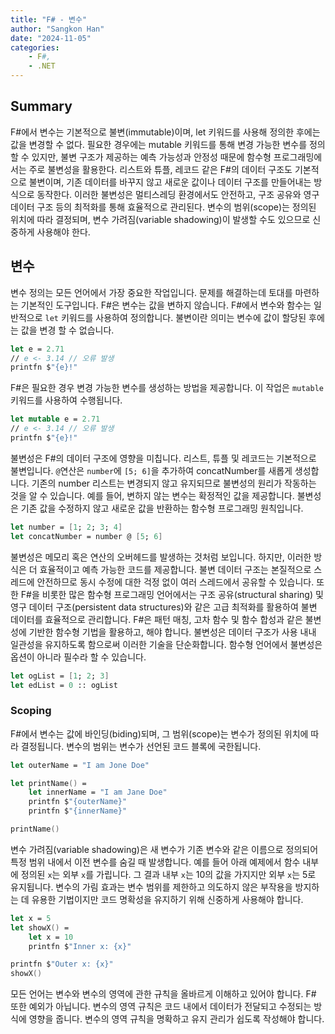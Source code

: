 ```yaml
---
title: "F# - 변수"
author: "Sangkon Han"
date: "2024-11-05"
categories: 
    - F#, 
    - .NET
---
```


## Summary

F#에서 변수는 기본적으로 불변(immutable)이며, let 키워드를 사용해 정의한 후에는 값을 변경할 수 없다. 필요한 경우에는 mutable 키워드를 통해 변경 가능한 변수를 정의할 수 있지만, 불변 구조가 제공하는 예측 가능성과 안정성 때문에 함수형 프로그래밍에서는 주로 불변성을 활용한다. 리스트와 튜플, 레코드 같은 F#의 데이터 구조도 기본적으로 불변이며, 기존 데이터를 바꾸지 않고 새로운 값이나 데이터 구조를 만들어내는 방식으로 동작한다. 이러한 불변성은 멀티스레딩 환경에서도 안전하고, 구조 공유와 영구 데이터 구조 등의 최적화를 통해 효율적으로 관리된다. 변수의 범위(scope)는 정의된 위치에 따라 결정되며, 변수 가려짐(variable shadowing)이 발생할 수도 있으므로 신중하게 사용해야 한다.

## 변수

변수 정의는 모든 언어에서 가장 중요한 작업입니다. 문제를 해결하는데 토대를 마련하는 기본적인 도구입니다. F#은 변수는 값을 변하지 않습니다. F#에서 변수와 함수는 일반적으로 `let` 키워드를 사용하여 정의합니다. 불변이란 의미는 변수에 값이 할당된 후에는 값을 변경 할 수 없습니다.

```fsharp
let e = 2.71
// e <- 3.14 // 오류 발생
printfn $"{e}!"
```

F#은 필요한 경우 변경 가능한 변수를 생성하는 방법을 제공합니다. 이 작업은 `mutable` 키워드를 사용하여 수행됩니다.


```fsharp
let mutable e = 2.71
// e <- 3.14 // 오류 발생
printfn $"{e}!"
```

불변성은 F#의 데이터 구조에 영향을 미칩니다. 리스트, 튜플 및 레코드는 기본적으로 불변입니다. `@`연산은 `number`에 `[5; 6]`을 추가하여 concatNumber를 새롭게 생성합니다. 기존의 number 리스트는 변경되지 않고 유지되므로 불변성의 원리가 작동하는 것을 알 수 있습니다. 예를 들어, 변하지 않는 변수는 확정적인 값을 제공합니다. 불변성은 기존 값을 수정하지 않고 새로운 값을 반환하는 함수형 프로그래밍 원칙입니다.

```fsharp
let number = [1; 2; 3; 4]
let concatNumber = number @ [5; 6]
```

불변성은 메모리 혹은 연산의 오버헤드를 발생하는 것처럼 보입니다. 하지만, 이러한 방식은 더 효율적이고 예측 가능한 코드를 제공합니다. 불변 데이터 구조는 본질적으로 스레드에 안전하므로 동시 수정에 대한 걱정 없이 여러 스레드에서 공유할 수 있습니다. 또한 F#을 비롯한 많은 함수형 프로그래밍 언어에서는 구조 공유(structural sharing) 및 영구 데이터 구조(persistent data structures)와 같은 고급 최적화를 활용하여 불변 데이터를 효율적으로 관리합니다. F#은 패턴 매칭, 고차 함수 및 함수 합성과 같은 불변성에 기반한 함수형 기법을 활용하고, 해야 합니다. 불변성은 데이터 구조가 사용 내내 일관성을 유지하도록 함으로써 이러한 기술을 단순화합니다. 함수형 언어에서 불변성은 옵션이 아니라 필수라 할 수 있습니다.

```fsharp
let ogList = [1; 2; 3]
let edList = 0 :: ogList
```

### Scoping

F#에서 변수는 값에 바인딩(biding)되며, 그 범위(scope)는 변수가 정의된 위치에 따라 결정됩니다. 변수의 범위는 변수가 선언된 코드 블록에 국한됩니다.

```fsharp
let outerName = "I am Jone Doe"

let printName() =
    let innerName = "I am Jane Doe"
    printfn $"{outerName}"
    printfn $"{innerName}"

printName()
```

변수 가려짐(variable shadowing)은 새 변수가 기존 변수와 같은 이름으로 정의되어 특정 범위 내에서 이전 변수를 숨길 때 발생합니다. 예를 들어 아래 예제에서 함수 내부에 정의된 `x`는 외부 `x`를 가립니다. 그 결과 내부 `x`는 10의 값을 가지지만 외부 `x`는 5로 유지됩니다. 변수의 가림 효과는 변수 범위를 제한하고 의도하지 않은 부작용을 방지하는 데 유용한 기법이지만 코드 명확성을 유지하기 위해 신중하게 사용해야 합니다.

```fsharp
let x = 5
let showX() =
    let x = 10
    printfn $"Inner x: {x}"

printfn $"Outer x: {x}"
showX()
```

모든 언어는 변수와 변수의 영역에 관한 규칙을 올바르게 이해하고 있어야 합니다. F# 또한 예외가 아닙니다. 변수의 영역 규칙은 코드 내에서 데이터가 전달되고 수정되는 방식에 영향을 줍니다. 변수의 영역 규칙을 명확하고 유지 관리가 쉽도록 작성해야 합니다.
